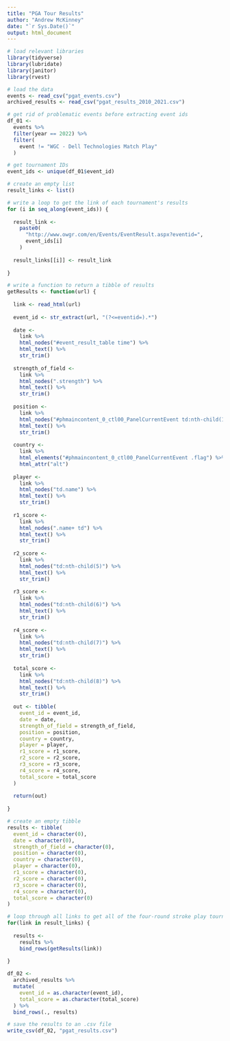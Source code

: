 ---
title: "PGA Tour Results"
author: "Andrew McKinney"
date: "`r Sys.Date()`"
output: html_document
---

```{r}

# load relevant libraries
library(tidyverse)
library(lubridate)
library(janitor)
library(rvest)

# load the data
events <- read_csv("pgat_events.csv")
archived_results <- read_csv("pgat_results_2010_2021.csv") 

```

```{r}

# get rid of problematic events before extracting event ids
df_01 <-
  events %>%
  filter(year == 2022) %>%
  filter(
    event != "WGC - Dell Technologies Match Play"
  )

# get tournament IDs
event_ids <- unique(df_01$event_id)

# create an empty list
result_links <- list()

# write a loop to get the link of each tournament's results
for (i in seq_along(event_ids)) {
  
  result_link <- 
    paste0(
      "http://www.owgr.com/en/Events/EventResult.aspx?eventid=",
      event_ids[i]
    )
  
  result_links[[i]] <- result_link
  
}

# write a function to return a tibble of results
getResults <- function(url) {
  
  link <- read_html(url)
  
  event_id <- str_extract(url, "(?<=eventid=).*")
  
  date <-
    link %>%
    html_nodes("#event_result_table time") %>% 
    html_text() %>%
    str_trim()
  
  strength_of_field <-
    link %>%
    html_nodes(".strength") %>%
    html_text() %>%
    str_trim()
  
  position <-
    link %>%
    html_nodes("#phmaincontent_0_ctl00_PanelCurrentEvent td:nth-child(1)") %>%
    html_text() %>%
    str_trim()
  
  country <-
    link %>%
    html_elements("#phmaincontent_0_ctl00_PanelCurrentEvent .flag") %>%
    html_attr("alt")
  
  player <-
    link %>%
    html_nodes("td.name") %>% 
    html_text() %>%
    str_trim()
  
  r1_score <- 
    link %>%
    html_nodes(".name+ td") %>%
    html_text() %>%
    str_trim()
  
  r2_score <-
    link %>%
    html_nodes("td:nth-child(5)") %>% 
    html_text() %>%
    str_trim()
  
  r3_score <-
    link %>%
    html_nodes("td:nth-child(6)") %>% 
    html_text() %>%
    str_trim()
  
  r4_score <-
    link %>%
    html_nodes("td:nth-child(7)") %>% 
    html_text() %>%
    str_trim()
  
  total_score <- 
    link %>%
    html_nodes("td:nth-child(8)") %>%
    html_text() %>%
    str_trim()
  
  out <- tibble(
    event_id = event_id,
    date = date,
    strength_of_field = strength_of_field,
    position = position,
    country = country,
    player = player,
    r1_score = r1_score,
    r2_score = r2_score,
    r3_score = r3_score,
    r4_score = r4_score,
    total_score = total_score
  )
  
  return(out)
  
}

# create an empty tibble
results <- tibble(
  event_id = character(0),
  date = character(0),
  strength_of_field = character(0),
  position = character(0),
  country = character(0),
  player = character(0),
  r1_score = character(0),
  r2_score = character(0),
  r3_score = character(0),
  r4_score = character(0),
  total_score = character(0)
)

# loop through all links to get all of the four-round stroke play tournament results
for(link in result_links) {
  
  results <-
    results %>%
    bind_rows(getResults(link))
  
}

df_02 <- 
  archived_results %>%
  mutate(
    event_id = as.character(event_id),
    total_score = as.character(total_score)
  ) %>%
  bind_rows(., results)

# save the results to an .csv file
write_csv(df_02, "pgat_results.csv")

```

